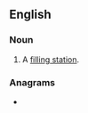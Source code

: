 ==English==
{{wikipedia}}

===Noun===
{{en-noun}}

# {{lb|en|Canada}} A [[filling station]].

===Anagrams===
* {{anagrams|en|a=aabgrs|Gabars|garbas}}